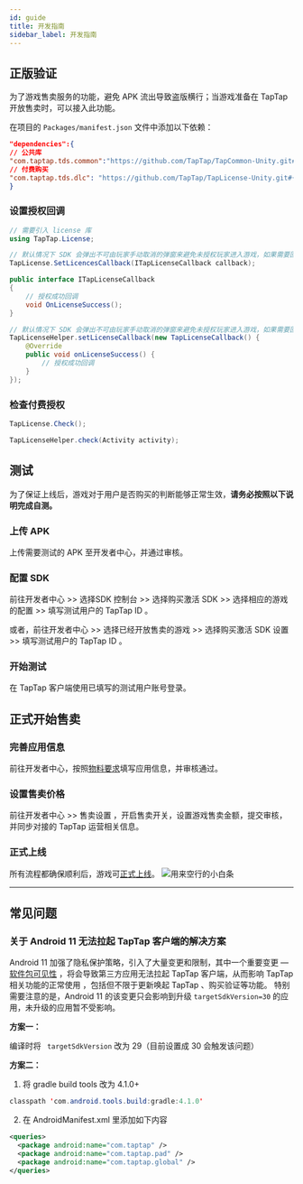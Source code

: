 ```yaml
---
id: guide
title: 开发指南
sidebar_label: 开发指南
---
```





## 正版验证

<Gray>为了游戏售卖服务的功能，避免 APK 流出导致盗版横行；当游戏准备在 TapTap 开放售卖时，可以接入此功能。</Gray>

在项目的 `Packages/manifest.json` 文件中添加以下依赖：

```json
"dependencies":{
// 公共库
"com.taptap.tds.common":"https://github.com/TapTap/TapCommon-Unity.git#{version}",
// 付费购买
"com.taptap.tds.dlc": "https://github.com/TapTap/TapLicense-Unity.git#{version}",
}
```

### 设置授权回调

<MultiLang>

```cs
// 需要引入 license 库
using TapTap.License;

// 默认情况下 SDK 会弹出不可由玩家手动取消的弹窗来避免未授权玩家进入游戏，如果需要回调来触发流程，请添加如下代码
TapLicense.SetLicencesCallback(ITapLicenseCallback callback);

public interface ITapLicenseCallback
{
    // 授权成功回调
    void OnLicenseSuccess();
}

```

```java
// 默认情况下 SDK 会弹出不可由玩家手动取消的弹窗来避免未授权玩家进入游戏，如果需要回调来触发流程，请添加如下代码
TapLicenseHelper.setLicenseCallback(new TapLicenseCallback() {
    @Override
    public void onLicenseSuccess() {
        // 授权成功回调
    }
});
```
</MultiLang>

### 检查付费授权

<MultiLang>

```cs
TapLicense.Check();
```

```java
TapLicenseHelper.check(Activity activity);
```
</MultiLang>

## 测试

为了保证上线后，游戏对于用户是否购买的判断能够正常生效，**请务必按照以下说明完成自测。**

### 上传 APK

上传需要测试的 APK 至开发者中心，并通过审核。

### 配置 SDK

前往开发者中心   >>   选择<Blue>SDK 控制台 </Blue>   >>   选择<Blue>购买激活 SDK</Blue>   >>   选择相应的游戏的<Blue>配置</Blue>   >>   填写测试用户的 TapTap ID 。

或者，前往开发者中心   >>   选择已经开放售卖的游戏 >>   选择<Blue>购买激活 SDK 设置</Blue>   >>   填写测试用户的 TapTap ID 。

### 开始测试

在 TapTap 客户端使用已填写的测试用户账号登录。

## 正式开始售卖

### 完善应用信息

前往开发者中心，按照[物料要求](/store/store-material)填写应用信息，并审核通过。

### 设置售卖价格

前往开发者中心 >> <Blue>售卖设置</Blue> ，开启售卖开关，设置游戏售卖金额，提交审核，并同步对接的 TapTap 运营相关信息。

### 正式上线

所有流程都确保顺利后，游戏可[正式上线](/store/store-release)。
![用来空行的小白条](https://img.tapimg.com/market/images/c53d78b9b120276b53f82aebb0d01537.png)

---

## 常见问题

### 关于 Android 11 无法拉起 TapTap 客户端的解决方案

Android 11 加强了隐私保护策略，引入了大量变更和限制，其中一个重要变更 — [软件包可见性](https://developer.android.com/about/versions/11/privacy/package-visibility) ，将会导致第三方应用无法拉起 TapTap 客户端，从而影响 TapTap 相关功能的正常使用 ，包括但不限于更新唤起 TapTap 、购买验证等功能。
特别需要注意的是，Android 11 的该变更只会影响到升级 ` targetSdkVersion=30 ` 的应用，未升级的应用暂不受影响。

**方案一：**

编译时将 ` targetSdkVersion` 改为 29（目前设置成 30 会触发该问题）

**方案二：**

1. 将 gradle build tools 改为 4.1.0+
```java
classpath 'com.android.tools.build:gradle:4.1.0'
```

2. 在 AndroidManifest.xml 里添加如下内容
```xml
<queries>
  <package android:name="com.taptap" />
  <package android:name="com.taptap.pad" />
  <package android:name="com.taptap.global" />
</queries>
```
